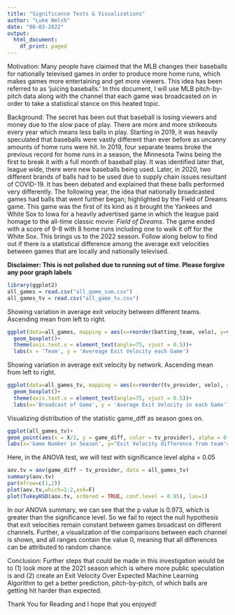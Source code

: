 ---
title: "Significance Tests & Visualizations"
author: "Luke Welsh"
date: "08-03-2022"
output:
  html_document:
    df_print: paged
---

Motivation: Many people have claimed that the MLB changes their baseballs for nationally televised games in order to produce more home runs, which makes games more entertaining and get more viewers. This idea has been referred to as 'juicing baseballs.' In this document, I will use MLB pitch-by-pitch data along with the channel that each game was broadcasted on in order to take a statistical stance on this heated topic.

Background: The secret has been out that baseball is losing viewers and money due to the slow pace of play. There are more and more strikeouts every year which means less balls in play. Starting in 2019, it was heavily speculated that baseballs were vastly different than ever before as uncanny amounts of home runs were hit. In 2019, four separate teams broke the previous record for home runs in a season, the Minnesota Twins being the first to break it with a full month of baseball play. It was identified later that, league wide, there were new baseballs being used. Later, in 2020, two different brands of balls had to be used due to supply chain issues resultant of COVID-19. It has been debated and explained that these balls performed very differently. The following year, the idea that nationally broadcasted games had balls that went further began; highlighted by the Field of Dreams game. This game was the first of its kind as it brought the Yankees and White Sox to Iowa for a heavily advertised game in which the league paid homage to the all-time classic movie: *Field of Dreams*. The game ended with a score of 9-8 with 8 home runs including one to walk it off for the White Sox. This brings us to the 2022 season. Follow along below to find out if there is a statistical difference among the average exit velocities between games that are locally and nationally televised.

**Disclaimer: This is not polished due to running out of time. Please forgive any poor graph labels**


```{r}
library(ggplot2)
all_games = read.csv("all_game_sum.csv")
all_games_tv = read.csv("all_game_tv.csv")
```

Showing variation in average exit velocity between different teams. Ascending mean from left to right.
```{r}
ggplot(data=all_games, mapping = aes(x=reorder(batting_team, velo), y=velo)) +
  geom_boxplot()+
  theme(axis.text.x = element_text(angle=75, vjust = 0.5))+
  labs(x = 'Team', y = 'Avereage Exit Velocity each Game')
```
Showing variation in average exit velocity by network. Ascending mean from left to right.
```{r}
ggplot(data=all_games_tv, mapping = aes(x=reorder(tv_provider, velo), y=velo)) +
  geom_boxplot()+
  theme(axis.text.x = element_text(angle=75, vjust = 0.5))+
  labs(x='Broadcast of Game', y = 'Average Exit Velocity in each Game')
```
Visualizing distribution of the statistic game_diff as season goes on.
```{r}
ggplot(all_games_tv)+
geom_point(aes(x = X/2, y = game_diff, color = tv_provider), alpha = 0.5)+
labs(x='Game Number in Season', y="Exit Velocity difference from team's season average")
```
Here, in the ANOVA test, we will test with significance level alpha = 0.05
```{r}
aov.tv = aov(game_diff ~ tv_provider, data = all_games_tv)
summary(aov.tv)
par(mfrow=c(1,2))
plot(aov.tv,which=1:2,ask=F)
plot(TukeyHSD(aov.tv, ordered = TRUE, conf.level = 0.95), las=1)
```

In our ANOVA summary, we can see that the p value is 0.973, which is greater than the significance level. So we fail to reject the null hypothesis that exit velocities remain constant between games broadcast on different channels. Further, a visualization of the comparisons between each channel is shown, and all ranges contain the value 0, meaning that all differences can be attributed to random chance.



Conclusion:
Further steps that could be made in this investigation would be to (1) look more at the 2021 season which is where more public speculation is and (2) create an Exit Velocity Over Expected Machine Learning Algorithm to get a better prediction, pitch-by-pitch, of which balls are getting hit harder than expected.

Thank You for Reading and I hope that you enjoyed!